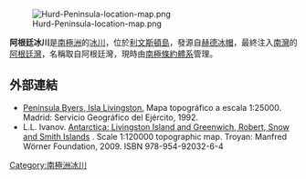 [[Image:Hurd-Peninsula-location-map.png|thumb]]

'''阿根廷冰川'''是[[南極洲|南極洲]]的[[冰川|冰川]]，位於[[利文斯頓島|利文斯頓島]]，發源自[[赫德冰帽|赫德冰帽]]，最終注入[[南灣_(利文斯頓島)|南灣]]的[[阿根廷灣|阿根廷灣]]，名稱取自阿根廷灣，現時由[[南極條約體系|南極條約體系]]管理。

==外部連結==
* [https://web.archive.org/web/20131109084308/http://hercules.cedex.es/Ecosistemas/ByersRadar.pdf#55 Península Byers, Isla Livingston.] Mapa topográfico a escala 1:25000. Madrid: Servicio Geográfico del Ejército, 1992.
* L.L. Ivanov. [http://apcbg.org/image023.jpg Antarctica: Livingston Island and Greenwich, Robert, Snow and Smith Islands] {{Wayback|url=http://apcbg.org/image023.jpg |date=20080424075823 }}. Scale 1:120000 topographic map.  Troyan: Manfred Wörner Foundation, 2009.  ISBN 978-954-92032-6-4

{{coord|62|41|S|60|24|W|source:GNIS|display=title}}

{{Antarctica-geo-stub}}
[[Category:南極洲冰川|Category:南極洲冰川]]